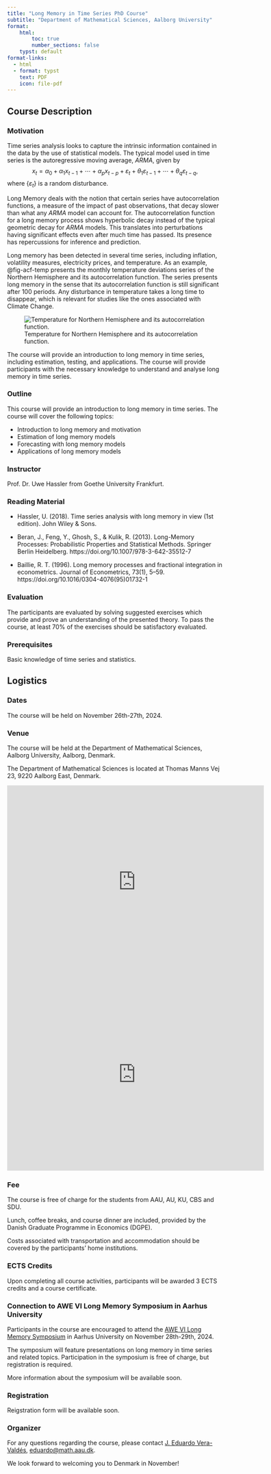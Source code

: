 ```yaml
---
title: "Long Memory in Time Series PhD Course"
subtitle: "Department of Mathematical Sciences, Aalborg University"
format:
    html: 
        toc: true
        number_sections: false
    typst: default
format-links:
  - html
  - format: typst
    text: PDF
    icon: file-pdf
---
```


## Course Description

### Motivation

Time series analysis looks to capture the intrinsic information contained in the data by the use of statistical models. The typical model used in time series is the autoregressive moving average, $ARMA$, given by 
$$x_t = \alpha_0+\alpha_1x_{t-1}+\cdots+\alpha_px_{t-p}+\varepsilon_t+\theta_1\varepsilon_{t-1}+\cdots+\theta_q\varepsilon_{t-q},$$ 
where $\{\varepsilon_t\}$ is a random disturbance.

Long Memory deals with the notion that certain series have autocorrelation functions, a measure of the impact of past observations, that decay slower than what any $ARMA$ model can account for. The autocorrelation function for a long memory process shows hyperbolic decay instead of the typical geometric decay for $ARMA$ models. This translates into perturbations having significant effects even after much time has passed. Its presence has repercussions for inference and prediction. 

Long memory has been detected in several time series, including inflation, volatility measures, electricity prices, and temperature. As an example, @fig-acf-temp presents the monthly temperature deviations series of the Northern Hemisphere and its autocorrelation function. The series presents long memory in the sense that its autocorrelation function is still significant after 100 periods. Any disturbance in temperature takes a long time to disappear, which is relevant for studies like the ones associated with Climate Change. 

![Temperature for Northern Hemisphere and its autocorrelation function.](figs/plot_temperature_hz.png){#fig-acf-temp}

The course will provide an introduction to long memory in time series, including estimation, testing, and applications. The course will provide participants with the necessary knowledge to understand and analyse long memory in time series. 


### Outline

This course will provide an introduction to long memory in time series. The course will cover the following topics:

- Introduction to long memory and motivation
- Estimation of long memory models
- Forecasting with long memory models
- Applications of long memory models

### Instructor

Prof. Dr. Uwe Hassler from Goethe University Frankfurt.

### Reading Material

- Hassler, U. (2018). Time series analysis with long memory in view (1st edition). John Wiley & Sons.

- Beran, J., Feng, Y., Ghosh, S., & Kulik, R. (2013). Long-Memory Processes: Probabilistic Properties and Statistical Methods. Springer Berlin Heidelberg. https://doi.org/10.1007/978-3-642-35512-7

- Baillie, R. T. (1996). Long memory processes and fractional integration in econometrics. Journal of Econometrics, 73(1), 5–59. https://doi.org/10.1016/0304-4076(95)01732-1


### Evaluation


The participants are evaluated by solving suggested exercises which provide and prove an understanding of the presented theory. To pass the course, at least 70% of the exercises should be satisfactory evaluated.

### Prerequisites

Basic knowledge of time series and statistics.

## Logistics

### Dates

The course will be held on November 26th-27th, 2024.

### Venue

The course will be held at the Department of Mathematical Sciences, Aalborg University, Aalborg, Denmark.

The Department of Mathematical Sciences is located at Thomas Manns Vej 23, 9220 Aalborg East, Denmark.


::: {.content-visible when-format="html"}

::: {.callout-note collapse="true" title="Map"}

<iframe src="https://www.google.com/maps/embed?pb=!1m18!1m12!1m3!1d4344.305187373399!2d9.9700354599778!3d57.01469378207481!2m3!1f0!2f0!3f0!3m2!1i1024!2i768!4f13.1!3m3!1m2!1s0x464eccd14b44e271%3A0x5c14439695edc3ec!2sThomas%20Manns%20Vej%2023%2C%209220%20Aalborg!5e0!3m2!1sen!2sdk!4v1726135289350!5m2!1sen!2sdk" width="600" height="450" style="border:0;" allowfullscreen="" loading="lazy" referrerpolicy="no-referrer-when-downgrade"></iframe>

:::

:::

::: {.content-visible when-format="typst"}

::: {.callout-note collapse="false" title="Map"}

<iframe src="https://www.google.com/maps/embed?pb=!1m18!1m12!1m3!1d4344.305187373399!2d9.9700354599778!3d57.01469378207481!2m3!1f0!2f0!3f0!3m2!1i1024!2i768!4f13.1!3m3!1m2!1s0x464eccd14b44e271%3A0x5c14439695edc3ec!2sThomas%20Manns%20Vej%2023%2C%209220%20Aalborg!5e0!3m2!1sen!2sdk!4v1726135289350!5m2!1sen!2sdk" width="600" height="450" style="border:0;" allowfullscreen="" loading="lazy" referrerpolicy="no-referrer-when-downgrade"></iframe>

:::

:::


### Fee

The course is free of charge for the students from AAU, AU, KU, CBS and SDU. 

Lunch, coffee breaks, and course dinner are included, provided by the Danish Graduate Programme in Economics (DGPE).

Costs associated with transportation and accommodation should be covered by the participants' home institutions.

### ECTS Credits

Upon completing all course activities, participants will be awarded 3 ECTS credits and a course certificate.

### Connection to AWE VI Long Memory Symposium in Aarhus University

Participants in the course are encouraged to attend the [AWE VI Long Memory Symposium](https://econ.au.dk/about-us/news-and-events/single-event-item/artikel/aarhus-workshop-in-econometrics-vi-awe-vi) in Aarhus University on November 28th-29th, 2024. 

The symposium will feature presentations on long memory in time series and related topics. Participation in the symposium is free of charge, but registration is required.

More information about the symposium will be available soon.

### Registration

Reigstration form will be available soon.

### Organizer

For any questions regarding the course, please contact [J. Eduardo Vera-Valdés](https://everval.github.io), [eduardo@math.aau.dk](mailto: eduardo@math.aau.dk).


We look forward to welcoming you to Denmark in November!